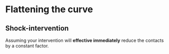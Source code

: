 # Flattening the curve

## Shock-intervention

Assuming your intervention will **effective immediately** reduce the contacts by a constant factor.